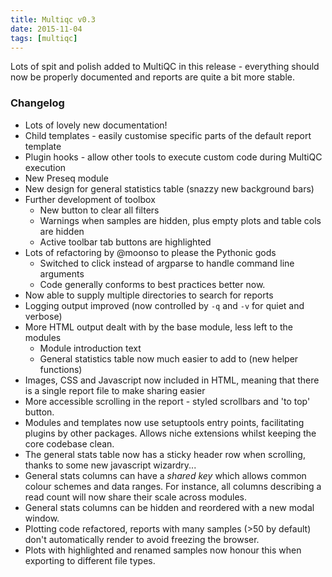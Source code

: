 ```yaml
---
title: Multiqc v0.3
date: 2015-11-04
tags: [multiqc]
---
```


Lots of spit and polish added to MultiQC in this release - everything should now be properly documented and reports are quite a bit more stable.

### Changelog
- Lots of lovely new documentation!
- Child templates - easily customise specific parts of the default report template
- Plugin hooks - allow other tools to execute custom code during MultiQC execution
- New Preseq module
- New design for general statistics table (snazzy new background bars)
- Further development of toolbox
  - New button to clear all filters
  - Warnings when samples are hidden, plus empty plots and table cols are hidden
  - Active toolbar tab buttons are highlighted
- Lots of refactoring by @moonso to please the Pythonic gods
  - Switched to click instead of argparse to handle command line arguments
  - Code generally conforms to best practices better now.
- Now able to supply multiple directories to search for reports
- Logging output improved (now controlled by `-q` and `-v` for quiet and verbose)
- More HTML output dealt with by the base module, less left to the modules
  - Module introduction text
  - General statistics table now much easier to add to (new helper functions)
- Images, CSS and Javascript now included in HTML, meaning that there is a single
  report file to make sharing easier
- More accessible scrolling in the report - styled scrollbars and 'to top' button.
- Modules and templates now use setuptools entry points, facilitating plugins
  by other packages. Allows niche extensions whilst keeping the core codebase clean.
- The general stats table now has a sticky header row when scrolling, thanks to
  some new javascript wizardry...
- General stats columns can have a _shared key_ which allows common colour schemes
  and data ranges. For instance, all columns describing a read count will now share
  their scale across modules.
- General stats columns can be hidden and reordered with a new modal window.
- Plotting code refactored, reports with many samples (>50 by default) don't
  automatically render to avoid freezing the browser.
- Plots with highlighted and renamed samples now honour this when exporting to
  different file types.
